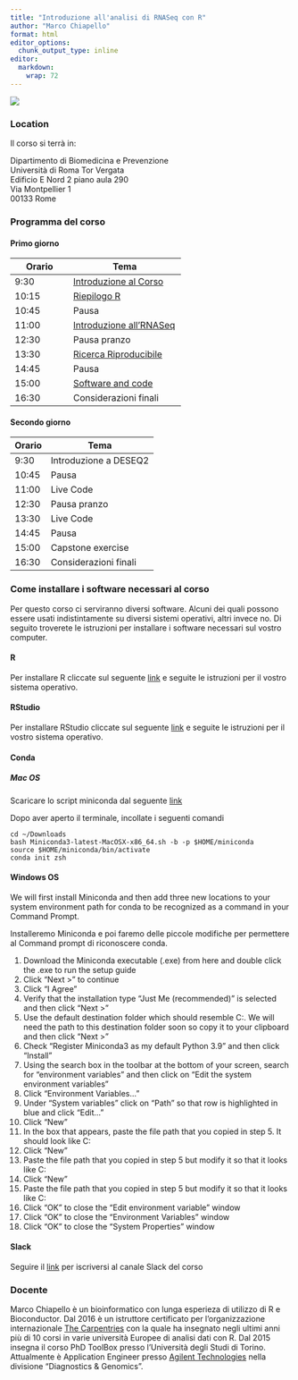 ```yaml
---
title: "Introduzione all'analisi di RNASeq con R"
author: "Marco Chiapello"
format: html
editor_options: 
  chunk_output_type: inline
editor: 
  markdown: 
    wrap: 72
---
```


![](materials/images/R2.png)

### Location

Il corso si terrà in:

Dipartimento di Biomedicina e Prevenzione    
Università di Roma Tor Vergata    
Edificio E Nord 2 piano aula 290    
Via Montpellier 1    
00133 Rome    

### Programma del corso

#### Primo giorno

| Orario     | Tema                  |
|------------|-----------------------|
|9:30| [Introduzione al Corso](materials/M1_intro.qmd)   |
|10:15| [Riepilogo R](materials/M2_RiepilogoR.qmd)             |
|10:45| Pausa                   |
|11:00| [Introduzione all'RNASeq](materials/M3_RNASeq_Intro.qmd)|
|12:30| Pausa pranzo            |
|13:30| [Ricerca Riproducibile](https://phd-toolbox-course.github.io/2022_PhD_Toolbox_course/M4_RicercaRiproducibile.html#1)       |
|14:45| Pausa                   |
|15:00| [Software and code](materials/M5_software_code.qmd)       |
|16:30| Considerazioni finali   | 



#### Secondo giorno

| Orario     | Tema                  |
|------------|-----------------------|
|9:30  | Introduzione a DESEQ2  | 
|10:45 | Pausa                  | 
|11:00 | Live Code|
|12:30 | Pausa pranzo           | 
|13:30 | Live Code       |
|14:45 | Pausa                  | 
|15:00 | Capstone exercise      |              
|16:30 | Considerazioni finali  |


### Come installare i software necessari al corso

Per questo corso ci serviranno diversi software. Alcuni dei quali possono essere
usati indistintamente su diversi sistemi operativi, altri invece no. Di seguito troverete
le istruzioni per installare i software necessari sul vostro computer.

#### R

Per installare R cliccate sul seguente [link](https://cran.r-project.org) e seguite le istruzioni per il vostro sistema operativo.

#### RStudio

Per installare RStudio cliccate sul seguente [link](https://posit.co/download/rstudio-desktop/) e seguite le istruzioni per il vostro sistema operativo.

#### Conda

##### Mac OS

Scaricare lo script miniconda dal seguente [link](https://repo.anaconda.com/miniconda/Miniconda3-latest-MacOSX-x86_64.sh)

Dopo aver aperto il terminale, incollate i seguenti comandi

```
cd ~/Downloads
bash Miniconda3-latest-MacOSX-x86_64.sh -b -p $HOME/miniconda
source $HOME/miniconda/bin/activate
conda init zsh
```

#### Windows OS

We will first install Miniconda and then add three new locations to your system environment path for conda to be recognized as a command in your Command Prompt. 

Installeremo Miniconda e poi faremo delle piccole modifiche per permettere al Command prompt di riconoscere conda.

1. Download the Miniconda executable (.exe) from here and double click the .exe to run the setup guide
1. Click "Next >" to continue
1. Click "I Agree"
1. Verify that the installation type "Just Me (recommended)" is selected and then click "Next >"
1. Use the default destination folder which should resemble C:\Users\yourname\Miniconda3. We will need the path to this destination folder soon so copy it to your clipboard and then click "Next >"
1. Check "Register Miniconda3 as my default Python 3.9" and then click "Install"
1. Using the search box in the toolbar at the bottom of your screen, search for "environment variables" and then click on "Edit the system environment variables"
1. Click "Environment Variables..."
1. Under "System variables" click on "Path" so that row is highlighted in blue and click "Edit..."
1. Click "New"
1. In the box that appears, paste the file path that you copied in step 5. It should look like C:\Users\yourname\Miniconda3\
1. Click "New"
1. Paste the file path that you copied in step 5 but modify it so that it looks like C:\Users\yourname\Miniconda3\Scripts\
1. Click "New"
1. Paste the file path that you copied in step 5 but modify it so that it looks like C:\Users\yourname\Miniconda3\Library\bin\
1. Click "OK" to close the "Edit environment variable" window
1. Click "OK" to close the "Environment Variables" window
1. Click "OK" to close the "System Properties" window
    
    
#### Slack
Seguire il [link](https://join.slack.com/t/2023-rnaseq-course1/shared_invite/zt-1qbyk926t-ReFgoXM3CN4EKfzE50IKpQ) per iscriversi al canale Slack del corso

### Docente

Marco Chiapello è un bioinformatico con lunga esperieza di utilizzo di R
e Bioconductor. Dal 2016 è un istruttore certificato per
l'organizzazione internazionale [The
Carpentries](https://carpentries.org) con la quale ha insegnato negli
ultimi anni più di 10 corsi in varie università Europee di analisi dati
con R. Dal 2015 insegna il corso PhD ToolBox presso l'Università degli
Studi di Torino. Attualmente è Application Engineer presso [Agilent
Technologies](https://www.agilent.com) nella divisione "Diagnostics &
Genomics".
